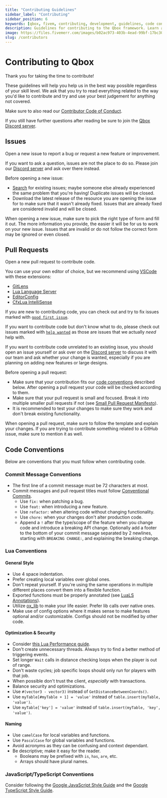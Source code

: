 ```yaml
---
title: "Contributing Guidelines"
sidebar_label: "Contributing"
sidebar_position: 6
keywords: [qbox, fivem, contributing, development, guidelines, code conventions, pull requests, issues]
description: Guidelines for contributing to the Qbox framework. Learn about our code conventions, how to submit issues and pull requests, and best practices for contributing code.
image: https://files.fivemerr.com/images/b02ac973-403b-4ead-99bf-17bc307172d9.png
slug: /contributors
---
```


# Contributing to Qbox

Thank you for taking the time to contribute!

These guidelines will help you help us in the best way possible regardless of your skill level. We ask that you try to read everything related to the way you'd like to contribute and try and use your best judgement for anything not covered.

Make sure to also read our [Contributor Code of Conduct](https://github.com/Qbox-Project/github-docs/blob/main/repo-template/.github/CODE_OF_CONDUCT.md).

If you still have further questions after reading be sure to join the [Qbox Discord server][discord link].

## Issues

Open a new issue to report a bug or request a new feature or improvement.

If you want to ask a question, issues are not the place to do so. Please join our [Discord server][discord link] and ask over there instead.

Before opening a new issue:

- [Search](https://github.com/issues?q=is%3Aissue+org%3AQbox-Project) for existing issues; maybe someone else already experienced the same problem that you're having! Duplicate issues will be closed.
- Download the latest release of the resource you are opening the issue for to make sure that it wasn't already fixed. Issues that are already fixed are considered invalid and will be closed.

When opening a new issue, make sure to pick the right type of form and fill it out. The more information you provide, the easier it will be for us to work on your new issue. Issues that are invalid or do not follow the correct form may be ignored or even closed.

## Pull Requests

Open a new pull request to contribute code.

You can use your own editor of choice, but we recommend using [VSCode](https://code.visualstudio.com/) with these extensions:

- [GitLens](https://marketplace.visualstudio.com/items?itemName=eamodio.gitlens)
- [Lua Language Server](https://marketplace.visualstudio.com/items?itemName=sumneko.lua)
- [EditorConfig](https://marketplace.visualstudio.com/items?itemName=EditorConfig.EditorConfig)
- [CfxLua IntelliSense](https://marketplace.visualstudio.com/items?itemName=overextended.cfxlua-vscode)

If you are new to contributing code, you can check out and try to fix issues marked with [`good first issue`](https://github.com/issues?q=is%3Aissue+is%3Aopen+org%3AQbox-Project+label%3A%22good+first+issue%22).

If you want to contribute code but don't know what to do, please check out issues marked with [`help wanted`](https://github.com/issues?q=is%3Aissue+is%3Aopen+org%3AQbox-Project+label%3A%22help+wanted%22) as those are issues that we actually *need* help with.

If you want to contribute code unrelated to an existing issue, you should open an issue yourself or ask over on the [Discord server][discord link] to discuss it with our team and ask whether your change is wanted, especially if you are planning on adding new features or large designs.

Before opening a pull request:

- Make sure that your contribution fits our [code conventions](#code-conventions) described below. After opening a pull request your code will be checked according to them.
- Make sure that your pull request is small and focused. Break it into multiple smaller pull requests if not (see [Small Pull Request Manifesto](https://github.com/PlaytikaOSS/small-pull-request-manifesto)).
- It is recommended to test your changes to make sure they work and don't break existing functionality.

When opening a pull request, make sure to follow the template and explain your changes. If you are trying to contribute something related to a GitHub issue, make sure to mention it as well.

## Code Conventions

Below are conventions that you must follow when contributing code.

### Commit Message Conventions

- The first line of a commit message must be 72 characters at most.
- Commit messages and pull request titles must follow [Conventional Commits](https://www.conventionalcommits.org/en/v1.0.0/).
  - Use `fix:` when patching a bug.
  - Use `feat:` when introducing a new feature.
  - Use `refactor:` when altering code without changing functionality.
  - Use `chore:` when your changes don't alter production code.
  - Append a `!` after the type/scope of the feature when you change code and introduce a breaking API change. Optionally add a footer to the bottom of your commit message separated by 2 newlines, starting with `BREAKING CHANGE:`, and explaining the breaking change.

### Lua Conventions

#### General Style

- Use 4 space indentation.
- Prefer creating local variables over global ones.
- Don't repeat yourself. If you're using the same operations in multiple different places convert them into a flexible function.
- Exported functions must be properly annotated (see [LuaLS Annotations](https://luals.github.io/wiki/annotations/)).
- Utilize [ox_lib](https://overextended.dev/ox_lib) to make your life easier. Prefer lib calls over native ones.
- Make use of config options where it makes sense to make features optional and/or customizable. Configs should not be modified by other code.

#### Optimization & Security

- Consider [this Lua Performance guide](https://springrts.com/wiki/Lua_Performance).
- Don't create unnecessary threads. Always try to find a better method of triggering events.
- Set longer `Wait` calls in distance checking loops when the player is out of range.
- Don't waste cycles; job specific loops should only run for players with that job.
- When possible don't trust the client, *especially* with transactions.
- Balance security and optimizations.
- Use `#(vector3 - vector3)` instead of `GetDistanceBetweenCoords()`.
- Use `myTable[#myTable + 1] = 'value'` instead of `table.insert(myTable, 'value')`.
- Use `myTable['key'] = 'value'` instead of `table.insert(myTable, 'key', 'value')`.

#### Naming

- Use `camelCase` for local variables and functions.
- Use `PascalCase` for global variables and functions.
- Avoid acronyms as they can be confusing and context dependant.
- Be descriptive; make it easy for the reader.
  - Booleans may be prefixed with `is`, `has`, `are`, etc.
  - Arrays should have plural names.

### JavaScript/TypeScript Conventions

Consider following the [Google JavaScript Style Guide](https://google.github.io/styleguide/jsguide.html) and the [Google TypeScript Style Guide](https://google.github.io/styleguide/tsguide.html).

[discord link]: https://discord.gg/Z6Whda5hHA

